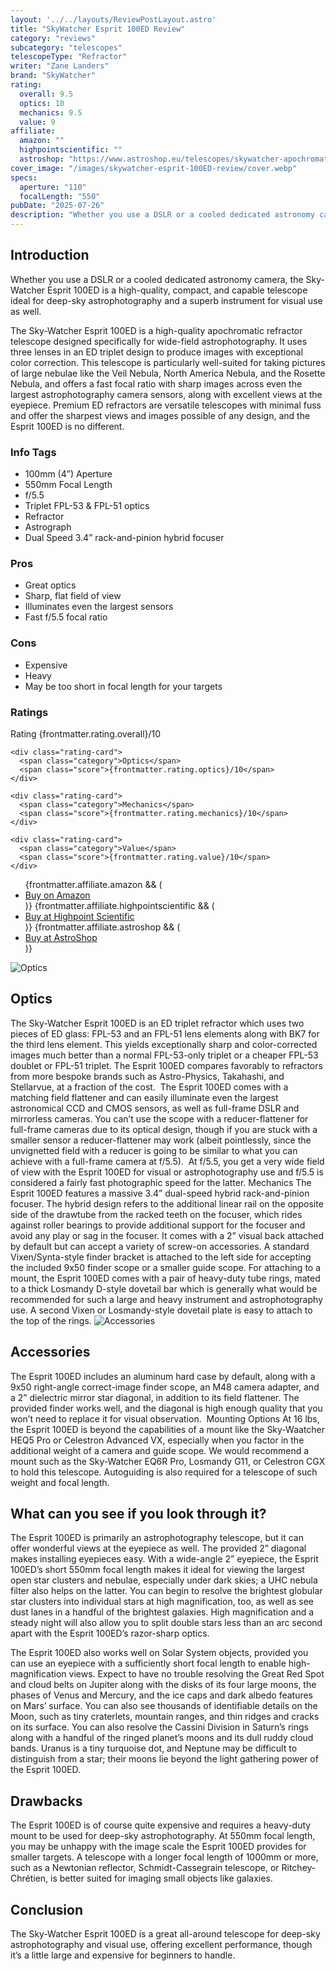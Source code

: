 ```yaml
---
layout: '../../layouts/ReviewPostLayout.astro'
title: "SkyWatcher Esprit 100ED Review"
category: "reviews"
subcategory: "telescopes"
telescopeType: "Refractor"
writer: "Zane Landers"
brand: "SkyWatcher"
rating:
  overall: 9.5
  optics: 10
  mechanics: 9.5
  value: 9
affiliate:
  amazon: ""
  highpointscientific: ""
  astroshop: "https://www.astroshop.eu/telescopes/skywatcher-apochromatic-refractor-ap-100-550-esprit-100ed-professional-ota/p,43573"
cover_image: "/images/skywatcher-esprit-100ED-review/cover.webp"
specs:
  aperture: "110"
  focalLength: "550"
pubDate: "2025-07-26"
description: "Whether you use a DSLR or a cooled dedicated astronomy camera, the Sky-Watcher Esprit 100ED is a high-quality, compact, and capable telescope ideal for deep-sky astrophotography and a superb instrument for visual use as well."
---
```


<h2>Introduction</h2>
<p class="highlight">Whether you use a DSLR or a cooled dedicated astronomy camera, the Sky-Watcher Esprit 100ED is a high-quality, compact, and capable telescope ideal for deep-sky astrophotography and a superb instrument for visual use as well.</p>

<p>The Sky-Watcher Esprit 100ED is a high-quality apochromatic refractor telescope designed specifically for wide-field astrophotography. It uses three lenses in an ED triplet design to produce images with exceptional color correction. This telescope is particularly well-suited for taking pictures of large nebulae like the Veil Nebula, North America Nebula, and the Rosette Nebula, and offers a fast focal ratio with sharp images across even the largest astrophotography camera sensors, along with excellent views at the eyepiece. Premium ED refractors are versatile telescopes with minimal fuss and offer the sharpest views and images possible of any design, and the Esprit 100ED is no different.</p>
<section class="info-tags">
  <h3>Info Tags</h3>
  <ul>
    <li>100mm (4”) Aperture</li>
    <li>550mm Focal Length</li>
    <li>f/5.5</li>
    <li>Triplet FPL-53 & FPL-51 optics</li>
    <li>Refractor</li>
    <li>Astrograph</li>
    <li>Dual Speed 3.4” rack-and-pinion hybrid focuser</li>
  </ul>
</section>

<section class="pros-cons">
  <div class="pros-block">
    <h3>Pros</h3>
    <ul>
        <li>Great optics</li>
        <li>Sharp, flat field of view</li>
        <li>Illuminates even the largest sensors</li>
        <li>Fast f/5.5 focal ratio</li>
    </ul>
  </div>
  <div class="cons-block">
    <h3>Cons</h3>
    <ul>
        <li>Expensive</li>
        <li>Heavy</li>
        <li>May be too short in focal length for your targets</li>
    </ul>
  </div>
</section>

<section class="ratings">
  <h3>Ratings</h3>
  <div class="ratings-grid">
    <div class="rating-card">
      <span class="category">Rating</span>
      <span class="score">{frontmatter.rating.overall}/10</span>
    </div>

    <div class="rating-card">
      <span class="category">Optics</span>
      <span class="score">{frontmatter.rating.optics}/10</span>
    </div>

    <div class="rating-card">
      <span class="category">Mechanics</span>
      <span class="score">{frontmatter.rating.mechanics}/10</span>
    </div>

    <div class="rating-card">
      <span class="category">Value</span>
      <span class="score">{frontmatter.rating.value}/10</span>
    </div>
  </div>
</section>
<section class="affiliates">
  <ul>
    {frontmatter.affiliate.amazon && (
      <li><a class="affiliate-link" href={frontmatter.affiliate.amazon}>Buy on Amazon</a></li>
    )}
    {frontmatter.affiliate.highpointscientific && (
      <li><a class="affiliate-link" href={frontmatter.affiliate.highpointscientific}>Buy at Highpoint Scientific</a></li>
    )}
    {frontmatter.affiliate.astroshop && (
      <li><a class="affiliate-link" href={frontmatter.affiliate.astroshop}>Buy at AstroShop</a></li>
    )}
  </ul>
</section>

<img class="post-image" src="/images/skywatcher-esprit-100ED-review/optics.webp" alt="Optics"></img>
<h2>Optics</h2>

The Sky-Watcher Esprit 100ED is an ED triplet refractor which uses two pieces of ED glass: FPL-53 and an FPL-51 lens elements along with BK7 for the third lens element. This yields exceptionally sharp and color-corrected images much better than a normal FPL-53-only triplet or a cheaper FPL-53 doublet or FPL-51 triplet. The Esprit 100ED compares favorably to refractors from more bespoke brands such as Astro-Physics, Takahashi, and Stellarvue, at a fraction of the cost. 
The Esprit 100ED comes with a matching field flattener and can easily illuminate even the largest astronomical CCD and CMOS sensors, as well as full-frame DSLR and mirrorless cameras. You can’t use the scope with a reducer-flattener for full-frame cameras due to its optical design, though if you are stuck with a smaller sensor a reducer-flattener may work (albeit pointlessly, since the unvignetted field with a reducer is going to be similar to what you can achieve with a full-frame camera at f/5.5). 
At f/5.5, you get a very wide field of view with the Esprit 100ED for visual or astrophotography use and f/5.5 is considered a fairly fast photographic speed for the latter.
Mechanics
The Esprit 100ED features a massive 3.4” dual-speed hybrid rack-and-pinion focuser. The hybrid design refers to the additional linear rail on the opposite side of the drawtube from the racked teeth on the focuser, which rides against roller bearings to provide additional support for the focuser and avoid any play or sag in the focuser. It comes with a 2” visual back attached by default but can accept a variety of screw-on accessories. A standard Vixen/Synta-style finder bracket is attached to the left side for accepting the included 9x50 finder scope or a smaller guide scope.
For attaching to a mount, the Esprit 100ED comes with a pair of heavy-duty tube rings, mated to a thick Losmandy D-style dovetail bar which is generally what would be recommended for such a large and heavy instrument and astrophotography use. A second Vixen or Losmandy-style dovetail plate is easy to attach to the top of the rings.
<img class="post-image" src="/images/skywatcher-esprit-100ED-review/accessories.webp" alt="Accessories"></img>
<h2>Accessories</h2>

The Esprit 100ED includes an aluminum hard case by default, along with a 9x50 right-angle correct-image finder scope, an M48 camera adapter, and a 2” dielectric mirror star diagonal, in addition to its field flattener. The provided finder works well, and the diagonal is high enough quality that you won’t need to replace it for visual observation. 
Mounting Options
At 16 lbs, the Esprit 100ED is beyond the capabilities of a mount like the Sky-Waatcher HEQ5 Pro or Celestron Advanced VX, especially when you factor in the additional weight of a camera and guide scope. We would recommend a mount such as the Sky-Watcher EQ6R Pro, Losmandy G11, or Celestron CGX to hold this telescope. Autoguiding is also required for a telescope of such weight and focal length.
<h2>What can you see if you look through it?</h2>

<p>The Esprit 100ED is primarily an astrophotography telescope, but it can offer wonderful views at the eyepiece as well. The provided 2” diagonal makes installing eyepieces easy. With a wide-angle 2” eyepiece, the Esprit 100ED’s short 550mm focal length makes it ideal for viewing the largest open star clusters and nebulae, especially under dark skies; a UHC nebula filter also helps on the latter. You can begin to resolve the brightest globular star clusters into individual stars at high magnification, too, as well as see dust lanes in a handful of the brightest galaxies. High magnification and a steady night will also allow you to split double stars less than an arc second apart with the Esprit 100ED’s razor-sharp optics.</p>
<p>The Esprit 100ED also works well on Solar System objects, provided you can use an eyepiece with a sufficiently short focal length to enable high-magnification views. Expect to have no trouble resolving the Great Red Spot and cloud belts on Jupiter along with the disks of its four large moons, the phases of Venus and Mercury, and the ice caps and dark albedo features on Mars’ surface. You can also see thousands of identifiable details on the Moon, such as tiny craterlets, mountain ranges, and thin ridges and cracks on its surface. You can also resolve the Cassini Division in Saturn’s rings along with a handful of the ringed planet’s moons and its dull ruddy cloud bands. Uranus is a tiny turquoise dot, and Neptune may be difficult to distinguish from a star; their moons lie beyond the light gathering power of the Esprit 100ED.</p>
<h2>Drawbacks</h2>

<p>The Esprit 100ED is of course quite expensive and requires a heavy-duty mount to be used for deep-sky astrophotography. At 550mm focal length, you may be unhappy with the image scale the Esprit 100ED provides for smaller targets. A telescope with a longer focal length of 1000mm or more, such as a Newtonian reflector, Schmidt-Cassegrain telescope, or Ritchey-Chrétien, is better suited for imaging small objects like galaxies.</p>
<h2>Conclusion</h2>

<p>The Sky-Watcher Esprit 100ED is a great all-around telescope for deep-sky astrophotography and visual use, offering excellent performance, though it’s a little large and expensive for beginners to handle.</p>

